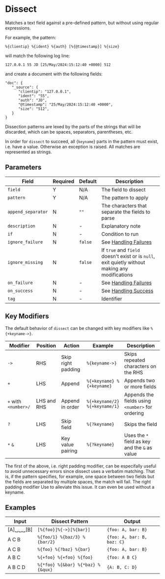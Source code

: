 
# Dissect

<Synopsis>
Matches a text field against a pre-defined pattern, but without using regular expressions.
</Synopsis>

For example, the pattern:

```code
%{clientip} %{ident} %{auth} [%{@timestamp}] %{size}
```

will match the following log line:

```code
127.0.0.1 55 JD [25/May/2024:15:12:40 +0000] 512
```

and create a document with the following fields:

```code
"doc": {
   "_source": {
      "clientip": "127.0.0.1",
      "ident": "55",
      "auth": "JD",
      "@timestamp": "25/May/2024:15:12:40 +0000",
      "size": "512",
   }
}
```

Dissection patterns are lexed by the parts of the strings that will be discarded, which can be spaces, separators, parentheses, etc.

In order for `dissect` to succeed, all {`keyname`} parts in the pattern must exist, i.e. have a value. Otherwise an exception is raised. All matches are represented as strings.

## Parameters

|Field|Required|Default|Description|
|---|---|---|---|
|`field`|Y|N/A|The field to dissect|
|`pattern`|Y|N/A|The pattern to apply|
|`append_separator`|N|`""`|The characters that separate the fields to parse|
|`description`|N|-|Explanatory note|
|`if`|N|-|Condition to run|
|`ignore_failure`|N|`false`|See [Handling Failures](../handling-failures.mdx)|
|`ignore_missing`|N|`false`|If `true` and `field` doesn't exist or is `null`, exit quietly without making any modifications|
|`on_failure`|N|-|See [Handling Failures](../handling-failures.mdx)|
|`on_success`|N|-|See [Handling Success](../handling-success.mdx)|
|`tag`|N|-|Identifier|

## Key Modifiers

The default behavior of `dissect` can be changed with key modifiers like `%{+keyname->}`.

|Modifier|Position|Action|Example|Description|
|---|---|---|---|---|
|`->`|RHS|Skip right padding|`%{keyname->}`|Skips repeated characters on the RHS|
|`+`|LHS|Append|`%{+keyname} %{+keyname}`|Appends two or more fields|
|`+` with `<number>/`|LHS and RHS|Append in order|`%{+keyname/2} %{+keyname/1}`|Appends the fields using `<number>` for ordering|
|`?`|LHS|Skip field|`%{?keyname}`|Skips the field|
|`*` `&`|LHS|Key value pairing|`%{?keyname}`|Uses the `*` field as key and the `&` as value|

The first of the above, i.e. right padding modifier, can be especifally useful to avoid unnecessary errors since dissect uses a verbatim matching. That is, if the pattern specifies, for example, one space between two fields but the fields are separated by multiple spaces, the match will fail. The right padding modifier Use to alleviate this issue. It can even be used without a keyname.

## Examples

|Input|Dissect Pattern|Output|
|---|---|---|
|[A]&blank;&blank;&blank;[B]|`[%{foo}]%{->}[%{bar}]`|`{foo: A, bar: B}`|
|A C B|`%{foo/1} %{baz/3} %{bar/2}`|`{foo: A, bar: B, baz: C}`|
|A C B|`%{foo} %{?baz} %{bar}`|`{foo: A, bar: B}`|
|A B C|`%{+foo} %{+foo} %{foo}`|`{foo: A B C}`|
|A B C D|`%{*foo} %{&bar} %{*baz} %{&qux}`|`{A: B, C: D}`|
